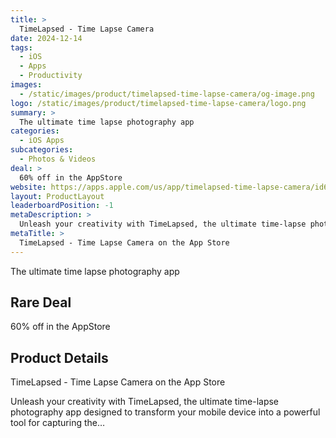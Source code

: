 ```yaml
---
title: >
  TimeLapsed - Time Lapse Camera
date: 2024-12-14
tags:
  - iOS
  - Apps
  - Productivity
images:
  - /static/images/product/timelapsed-time-lapse-camera/og-image.png
logo: /static/images/product/timelapsed-time-lapse-camera/logo.png
summary: >
  The ultimate time lapse photography app
categories:
  - iOS Apps
subcategories:
  - Photos & Videos
deal: >
  60% off in the AppStore
website: https://apps.apple.com/us/app/timelapsed-time-lapse-camera/id6479436667
layout: ProductLayout
leaderboardPosition: -1
metaDescription: >
  Unleash your creativity with TimeLapsed, the ultimate time-lapse photography app designed to transform your mobile device into a powerful tool for capturing the…
metaTitle: >
  ‎TimeLapsed - Time Lapse Camera on the App Store
---
```

The ultimate time lapse photography app

## Rare Deal

60% off in the AppStore

## Product Details

‎TimeLapsed - Time Lapse Camera on the App Store

Unleash your creativity with TimeLapsed, the ultimate time-lapse photography app designed to transform your mobile device into a powerful tool for capturing the…
